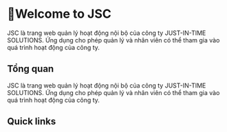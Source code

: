 # 👋Welcome to JSC
 
JSC là trang web quản lý hoạt động nội bộ của công ty JUST-IN-TIME SOLUTIONS. Ứng dụng cho phép quản lý và nhân viên có thể tham gia vào quá trình hoạt động của công ty.

## Tổng quan

JSC là trang web quản lý hoạt động nội bộ của công ty JUST-IN-TIME SOLUTIONS. Ứng dụng cho phép quản lý và nhân viên có thể tham gia vào quá trình hoạt động của công ty.

## Quick links
